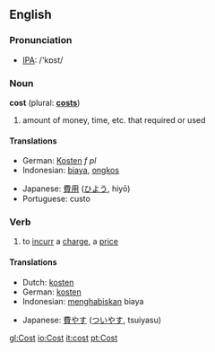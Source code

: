 ==English==

{{rank|week|stone|tree|781|cost|value|cast|speaking}}

=== Pronunciation ===
*[[w:IPA|IPA]]: /'kɒst/

=== Noun ===
'''cost'''  (plural: '''[[costs]]''')
# amount of money, time, etc. that required or used

====Translations====
{{top}}
*German: [[Kosten]] ''f'' ''pl''
*Indonesian: [[biaya]], [[ongkos]]
{{mid}}
*Japanese: [[費用]] ([[ひよう]], hiyō)
*Portuguese: custo
{{bottom}}

=== Verb ===
{{irregverb|cost|[[costs]]|cost|cost|[[costing]]}}
# to [[incurr]] a [[charge]], a [[price]]

====Translations====
{{top}}
*Dutch: [[kosten]]
*German: [[kosten]]
*Indonesian: [[habis|menghabiskan]] biaya
{{mid}}
*Japanese: [[費やす]] ([[ついやす]], tsuiyasu)
{{bottom}}

[[gl:Cost]]
[[io:Cost]]
[[it:cost]]
[[pt:Cost]]